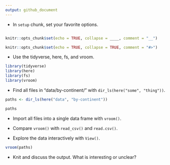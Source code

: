 ```yaml
---
output: github_document
---
```


* In `setup` chunk, set your favorite options.

```r

```

```r
knitr::opts_chunk$set(echo = TRUE, collapse = ____, comment = "__")
```

```r
knitr::opts_chunk$set(echo = TRUE, collapse = TRUE, comment = "#>")
```

* Use the tidyverse, here, fs, and vroom.

```r
library(tidyverse)
library(here)
library(fs)
library(vroom)
```

* Find all files in "data/by-continent/" with `dir_ls(here("some", "thing"))`.

```r
paths <- dir_ls(here("data", "by-continent"))

paths
```

* Import all files into a single data frame with `vroom()`. 

* Compare `vroom()` with `read_csv()` and `read.csv()`.

* Explore the data interactively with `View()`.

```r
vroom(paths)
```

* Knit and discuss the output. What is interesting or unclear?
